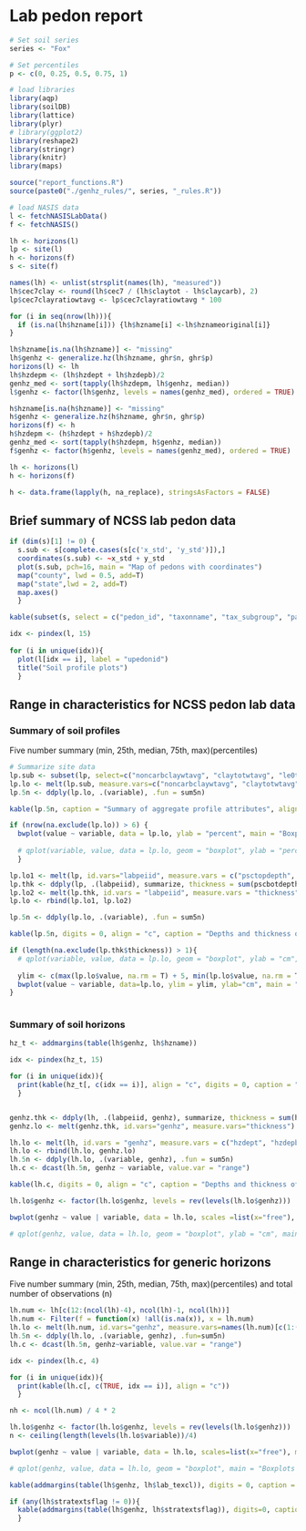 # Lab pedon report
```{r enter soil series name}
# Set soil series
series <- "Fox"

# Set percentiles
p <- c(0, 0.25, 0.5, 0.75, 1)
```

```{r load packages, include=FALSE}
# load libraries
library(aqp)
library(soilDB)
library(lattice)
library(plyr)
# library(ggplot2)
library(reshape2)
library(stringr)
library(knitr)
library(maps)

source("report_functions.R")
source(paste0("./genhz_rules/", series, "_rules.R"))
```

```{r fetch and format, load-data, echo=FALSE, warning=FALSE}
# load NASIS data
l <- fetchNASISLabData()
f <- fetchNASIS()

lh <- horizons(l)
lp <- site(l)
h <- horizons(f)
s <- site(f)

names(lh) <- unlist(strsplit(names(lh), "measured"))
lh$cec7clay <- round(lh$cec7 / (lh$claytot - lh$claycarb), 2)
lp$cec7clayratiowtavg <- lp$cec7clayratiowtavg * 100

for (i in seq(nrow(lh))){
  if (is.na(lh$hzname[i])) {lh$hzname[i] <-lh$hznameoriginal[i]}
}

lh$hzname[is.na(lh$hzname)] <- "missing"
lh$genhz <- generalize.hz(lh$hzname, ghr$n, ghr$p)
horizons(l) <- lh
lh$hzdepm <- (lh$hzdept + lh$hzdepb)/2
genhz_med <- sort(tapply(lh$hzdepm, lh$genhz, median))
l$genhz <- factor(lh$genhz, levels = names(genhz_med), ordered = TRUE)                                                                                                       

h$hzname[is.na(h$hzname)] <- "missing"
h$genhz <- generalize.hz(h$hzname, ghr$n, ghr$p)
horizons(f) <- h
h$hzdepm <- (h$hzdept + h$hzdepb)/2
genhz_med <- sort(tapply(h$hzdepm, h$genhz, median))
f$genhz <- factor(h$genhz, levels = names(genhz_med), ordered = TRUE)                                                                                                       

lh <- horizons(l)
h <- horizons(f)

h <- data.frame(lapply(h, na_replace), stringsAsFactors = FALSE)

```


## Brief summary of NCSS lab pedon data
```{r plot of pedons and locations, echo=FALSE}
if (dim(s)[1] != 0) {
  s.sub <- s[complete.cases(s[c('x_std', 'y_std')]),]
  coordinates(s.sub) <- ~x_std + y_std
  plot(s.sub, pch=16, main = "Map of pedons with coordinates")
  map("county", lwd = 0.5, add=T)
  map("state",lwd = 2, add=T)
  map.axes()
  }
```

```{r format site data, echo=FALSE, warnings=FALSE, results='asis', message=FALSE}
kable(subset(s, select = c("pedon_id", "taxonname", "tax_subgroup", "part_size_class", "pedon_type", "describer")))

idx <- pindex(l, 15)
  
for (i in unique(idx)){
  plot(l[idx == i], label = "upedonid")
  title("Soil profile plots")
  }
```


## Range in characteristics for NCSS pedon lab data
### Summary of soil profiles
Five number summary (min, 25th, median, 75th, max)(percentiles)
```{r, echo=FALSE, results='asis', warning=FALSE, fig.width=8}
# Summarize site data
lp.sub <- subset(lp, select=c("noncarbclaywtavg", "claytotwtavg", "le0to100", "wf0175wtavgpsc", "volfractgt2wtavg", "cec7clayratiowtavg"))
lp.lo <- melt(lp.sub, measure.vars=c("noncarbclaywtavg", "claytotwtavg", "le0to100", "wf0175wtavgpsc", "volfractgt2wtavg", "cec7clayratiowtavg"))
lp.5n <- ddply(lp.lo, .(variable), .fun = sum5n)

kable(lp.5n, caption = "Summary of aggregate profile attributes", align = "c")

if (nrow(na.exclude(lp.lo)) > 6) {
  bwplot(value ~ variable, data = lp.lo, ylab = "percent", main = "Boxplots of aggregate profile attributes")
  
  # qplot(variable, value, data = lp.lo, geom = "boxplot", ylab = "percent", main = "Boxplots of aggregate profile attributes")
  }         

lp.lo1 <- melt(lp, id.vars="labpeiid", measure.vars = c("psctopdepth", "pscbotdepth"))
lp.thk <- ddply(lp, .(labpeiid), summarize, thickness = sum(pscbotdepth - psctopdepth))
lp.lo2 <- melt(lp.thk, id.vars = "labpeiid", measure.vars = "thickness")
lp.lo <- rbind(lp.lo1, lp.lo2)

lp.5n <- ddply(lp.lo, .(variable), .fun = sum5n)

kable(lp.5n, digits = 0, align = "c", caption = "Depths and thickness of particle size control section (min, 25th, median, 75th, max)(n)")

if (length(na.exclude(lp.thk$thickness)) > 1){
  # qplot(variable, value, data = lp.lo, geom = "boxplot", ylab = "cm", main = "Boxplots of particle size control section depths and thickness") + facet_wrap(~variable, scales = "free", ncol = 4)
  
  ylim <- c(max(lp.lo$value, na.rm = T) + 5, min(lp.lo$value, na.rm = T) - 5)
  bwplot(value ~ variable, data=lp.lo, ylim = ylim, ylab="cm", main = "Boxplots of particle size control section depths and thickness")
}
  
```


### Summary of soil horizons

```{r, echo=FALSE, results='asis', warning=FALSE, fig.width=8}
hz_t <- addmargins(table(lh$genhz, lh$hzname))

idx <- pindex(hz_t, 15)

for (i in unique(idx)){
  print(kable(hz_t[, c(idx == i)], align = "c", digits = 0, caption = "Horizon designations vs generic horizon designations (counts)"))
  }


genhz.thk <- ddply(lh, .(labpeiid, genhz), summarize, thickness = sum(hzdepb - hzdept))
genhz.lo <- melt(genhz.thk, id.vars="genhz", measure.vars="thickness")

lh.lo <- melt(lh, id.vars = "genhz", measure.vars = c("hzdept", "hzdepb"))
lh.lo <- rbind(lh.lo, genhz.lo)
lh.5n <- ddply(lh.lo, .(variable, genhz), .fun = sum5n)
lh.c <- dcast(lh.5n, genhz ~ variable, value.var = "range")

kable(lh.c, digits = 0, align = "c", caption = "Depths and thickness of generic horizons (min, 25th, median, 75th, max)(n)")

lh.lo$genhz <- factor(lh.lo$genhz, levels = rev(levels(lh.lo$genhz)))

bwplot(genhz ~ value | variable, data = lh.lo, scales =list(x="free"), main = "Box plots of numeric variables by generic horizon", as.table = TRUE)

# qplot(genhz, value, data = lh.lo, geom = "boxplot", ylab = "cm", main = "Boxplots of horizon depths and thickness") + facet_wrap(~variable, scales = "free") + theme(axis.text.x = element_text(angle = 45, hjust = 1, vjust = 1))

```        


## Range in characteristics for generic horizons 
Five number summary (min, 25th, median, 75th, max)(percentiles) and total number of observations (n)

```{r, echo=FALSE, results='asis', warning=FALSE}
lh.num <- lh[c(12:(ncol(lh)-4), ncol(lh)-1, ncol(lh))]
lh.num <- Filter(f = function(x) !all(is.na(x)), x = lh.num)
lh.lo <- melt(lh.num, id.vars="genhz", measure.vars=names(lh.num)[c(1:(ncol(lh.num)-1))])
lh.5n <- ddply(lh.lo, .(variable, genhz), .fun=sum5n)
lh.c <- dcast(lh.5n, genhz~variable, value.var = "range")

idx <- pindex(lh.c, 4)

for (i in unique(idx)){
  print(kable(lh.c[, c(TRUE, idx == i)], align = "c"))
  }

nh <- ncol(lh.num) / 4 * 2
```

```{r, echo=FALSE, warning=FALSE, fig.height=nh, fig.width=8}
lh.lo$genhz <- factor(lh.lo$genhz, levels = rev(levels(lh.lo$genhz)))
n <- ceiling(length(levels(lh.lo$variable))/4)

bwplot(genhz ~ value | variable, data = lh.lo, scales=list(x="free"), main = "Box plots of numeric variables by generic horizon", as.table = TRUE, layout = c(4, n))

# qplot(genhz, value, data = lh.lo, geom = "boxplot", main = "Boxplots of numeric variables by generic horizon") + facet_wrap(~variable, scales = "free", ncol = 4) + theme(axis.text.x = element_text(angle = 45, hjust = 1, vjust = 1))

```

```{r, echo=FALSE, results='asis'}
kable(addmargins(table(lh$genhz, lh$lab_texcl)), digits = 0, caption = "Texture by generic horizon")

if (any(lh$stratextsflag != 0)){
  kable(addmargins(table(lh$genhz, lh$stratextsflag)), digits=0, caption = "Stratified flag by generic horizon")
  }
```


